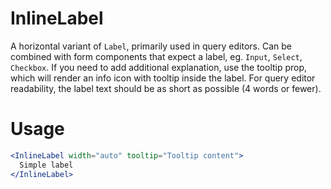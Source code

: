 
# InlineLabel

A horizontal variant of `Label`, primarily used in query editors. Can be combined with form components that expect a label, eg. `Input`, `Select`, `Checkbox`.
If you need to add additional explanation, use the tooltip prop, which will render an info icon with tooltip inside the label.
For query editor readability, the label text should be as short as possible (4 words or fewer).

# Usage
```jsx
<InlineLabel width="auto" tooltip="Tooltip content">
  Simple label
</InlineLabel>
```

<Props of={InlineLabel}/>

